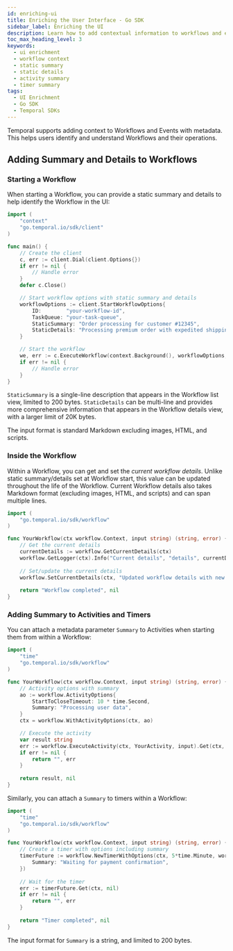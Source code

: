 ```yaml
---
id: enriching-ui
title: Enriching the User Interface - Go SDK
sidebar_label: Enriching the UI
description: Learn how to add contextual information to workflows and events in the Temporal UI using the Go SDK.
toc_max_heading_level: 3
keywords:
  - ui enrichment
  - workflow context
  - static summary
  - static details
  - activity summary
  - timer summary
tags:
  - UI Enrichment
  - Go SDK
  - Temporal SDKs
---
```


Temporal supports adding context to Workflows and Events with metadata. 
This helps users identify and understand Workflows and their operations.

## Adding Summary and Details to Workflows

### Starting a Workflow

When starting a Workflow, you can provide a static summary and details to help identify the Workflow in the UI:

```go
import (
    "context"
    "go.temporal.io/sdk/client"
)

func main() {
    // Create the client
    c, err := client.Dial(client.Options{})
    if err != nil {
        // Handle error
    }
    defer c.Close()

    // Start workflow options with static summary and details
    workflowOptions := client.StartWorkflowOptions{
        ID:        "your-workflow-id",
        TaskQueue: "your-task-queue",
        StaticSummary: "Order processing for customer #12345",
        StaticDetails: "Processing premium order with expedited shipping",
    }

    // Start the workflow
    we, err := c.ExecuteWorkflow(context.Background(), workflowOptions, YourWorkflow, "workflow input")
    if err != nil {
        // Handle error
    }
}
```

`StaticSummary` is a single-line description that appears in the Workflow list view, limited to 200 bytes.
`StaticDetails` can be multi-line and provides more comprehensive information that appears in the Workflow details view, with a larger limit of 20K bytes.

The input format is standard Markdown excluding images, HTML, and scripts.

### Inside the Workflow

Within a Workflow, you can get and set the _current workflow details_. 
Unlike static summary/details set at Workflow start, this value can be updated throughout the life of the Workflow. 
Current Workflow details also takes Markdown format (excluding images, HTML, and scripts) and can span multiple lines.

```go
import (
    "go.temporal.io/sdk/workflow"
)

func YourWorkflow(ctx workflow.Context, input string) (string, error) {
    // Get the current details
    currentDetails := workflow.GetCurrentDetails(ctx)
    workflow.GetLogger(ctx).Info("Current details", "details", currentDetails)
    
    // Set/update the current details
    workflow.SetCurrentDetails(ctx, "Updated workflow details with new status")
    
    return "Workflow completed", nil
}
```

### Adding Summary to Activities and Timers

You can attach a metadata parameter `Summary` to Activities when starting them from within a Workflow:

```go
import (
    "time"
    "go.temporal.io/sdk/workflow"
)

func YourWorkflow(ctx workflow.Context, input string) (string, error) {
    // Activity options with summary
    ao := workflow.ActivityOptions{
        StartToCloseTimeout: 10 * time.Second,
        Summary: "Processing user data",
    }
    ctx = workflow.WithActivityOptions(ctx, ao)

    // Execute the activity
    var result string
    err := workflow.ExecuteActivity(ctx, YourActivity, input).Get(ctx, &result)
    if err != nil {
        return "", err
    }
    
    return result, nil
}
```

Similarly, you can attach a `Summary` to timers within a Workflow:

```go
import (
    "time"
    "go.temporal.io/sdk/workflow"
)

func YourWorkflow(ctx workflow.Context, input string) (string, error) {
    // Create a timer with options including summary
    timerFuture := workflow.NewTimerWithOptions(ctx, 5*time.Minute, workflow.TimerOptions{
        Summary: "Waiting for payment confirmation",
    })
    
    // Wait for the timer
    err := timerFuture.Get(ctx, nil)
    if err != nil {
        return "", err
    }
    
    return "Timer completed", nil
}
```

The input format for `Summary` is a string, and limited to 200 bytes. 